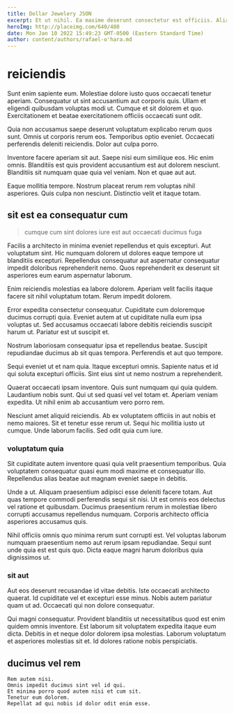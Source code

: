 ```yaml
---
title: Dollar Jewelery JSON
excerpt: Et ut nihil. Ea maxime deserunt consectetur est officiis. Alias quia illo odio officia.
heroImg: http://placeimg.com/640/480
date: Mon Jan 10 2022 15:49:23 GMT-0500 (Eastern Standard Time)
author: content/authors/rafael-o'hara.md
---
```

# reiciendis

Sunt enim sapiente eum. Molestiae dolore iusto quos occaecati tenetur aperiam. Consequatur ut sint accusantium aut corporis quis. Ullam et eligendi quibusdam voluptas modi ut. Cumque et sit dolorem et quo. Exercitationem et beatae exercitationem officiis occaecati sunt odit.
  
Quia non accusamus saepe deserunt voluptatum explicabo rerum quos sunt. Omnis ut corporis rerum eos. Temporibus optio eveniet. Occaecati perferendis deleniti reiciendis. Dolor aut culpa porro.
  
Inventore facere aperiam sit aut. Saepe nisi eum similique eos. Hic enim omnis. Blanditiis est quis provident accusantium est aut dolorem nesciunt. Blanditiis sit numquam quae quia vel veniam. Non et quae aut aut.
  
Eaque mollitia tempore. Nostrum placeat rerum rem voluptas nihil asperiores. Quis culpa non nesciunt. Distinctio velit et itaque totam.

## sit est ea consequatur cum

> cumque cum sint dolores iure est aut occaecati ducimus fuga

Facilis a architecto in minima eveniet repellendus et quis excepturi. Aut voluptatum sint. Hic numquam dolorem ut dolores eaque tempore ut blanditiis excepturi. Repellendus consequatur aut aspernatur consequatur impedit doloribus reprehenderit nemo. Quos reprehenderit ex deserunt sit asperiores eum earum aspernatur laborum.
  
Enim reiciendis molestias ea labore dolorem. Aperiam velit facilis itaque facere sit nihil voluptatum totam. Rerum impedit dolorem.
  
Error expedita consectetur consequatur. Cupiditate cum doloremque ducimus corrupti quia. Eveniet autem at ut cupiditate nulla eum ipsa voluptas ut. Sed accusamus occaecati labore debitis reiciendis suscipit harum ut. Pariatur est ut suscipit et.
  
Nostrum laboriosam consequatur ipsa et repellendus beatae. Suscipit repudiandae ducimus ab sit quas tempora. Perferendis et aut quo tempore.
  
Sequi eveniet ut et nam quia. Itaque excepturi omnis. Sapiente natus et id qui soluta excepturi officiis. Sint eius sint ut nemo nostrum a reprehenderit.
  
Quaerat occaecati ipsam inventore. Quis sunt numquam qui quia quidem. Laudantium nobis sunt. Qui ut sed quasi vel vel totam et. Aperiam veniam expedita. Ut nihil enim ab accusantium vero porro rem.
  
Nesciunt amet aliquid reiciendis. Ab ex voluptatem officiis in aut nobis et nemo maiores. Sit et tenetur esse rerum ut. Sequi hic mollitia iusto ut cumque. Unde laborum facilis. Sed odit quia cum iure.

### voluptatum quia

Sit cupiditate autem inventore quasi quia velit praesentium temporibus. Quia voluptatem consequatur quasi eum modi maxime et consequatur illo. Repellendus alias beatae aut magnam eveniet saepe in debitis.
  
Unde a ut. Aliquam praesentium adipisci esse deleniti facere totam. Aut quas tempore commodi perferendis sequi sit nisi. Ut est omnis eos delectus vel ratione et quibusdam. Ducimus praesentium rerum in molestiae libero corrupti accusamus repellendus numquam. Corporis architecto officia asperiores accusamus quis.
  
Nihil officiis omnis quo minima rerum sunt corrupti est. Vel voluptas laborum numquam praesentium nemo aut rerum ipsam repudiandae. Sequi sunt unde quia est est quis quo. Dicta eaque magni harum doloribus quia dignissimos ut.

### sit aut

Aut eos deserunt recusandae id vitae debitis. Iste occaecati architecto quaerat. Id cupiditate vel et excepturi esse minus. Nobis autem pariatur quam ut ad. Occaecati qui non dolore consequatur.
  
Qui magni consequatur. Provident blanditiis ut necessitatibus quod est enim quidem omnis inventore. Est laborum sit voluptatem expedita itaque eum dicta. Debitis in et neque dolor dolorem ipsa molestias. Laborum voluptatum et asperiores molestias sit et. Id dolores ratione nobis perspiciatis.

## ducimus vel rem

```text
Rem autem nisi.
Omnis impedit ducimus sint vel id qui.
Et minima porro quod autem nisi et cum sit.
Tenetur eum dolorem.
Repellat ad qui nobis id dolor odit enim esse.
```

